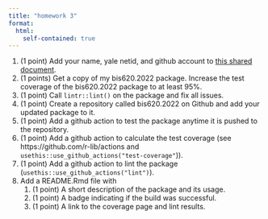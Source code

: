 ```yaml
---
title: "homework 3"
format:
  html:
    self-contained: true
---
```


1. (1 point) Add your name, yale netid, and github account to [this shared document](https://yale.instructure.com/courses/81394/collaborations/5950).
1. (1 points) Get a copy of my bis620.2022 package. Increase the test coverage of the bis620.2022 package to at 
least 95\%. 
1. (1 point) Call `lintr::lint()` on the package and fix all issues.
1. (1 point) Create a repository called bis620.2022 on Github and add your updated package to it. 
1. (1 point) Add a github action to test the package anytime it is pushed to the repository. 
1. (1 point) Add a github action to calculate the test coverage (see https://github.com/r-lib/actions and  `usethis::use_github_actions("test-coverage"`)). 
1. (1 point) Add a github action to lint the package (`usethis::use_github_actions("lint")`).
1. Add a README.Rmd file with 
    1. (1 point) A short description of the package and its usage.
    1. (1 point) A badge indicating if the build was successful.
    1. (1 point) A link to the coverage page and lint results.